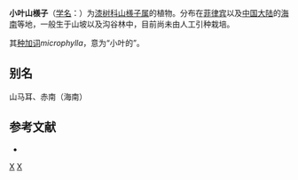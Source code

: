 {{Speciesbox
| genus = Buchanania
| species = microphylla
| authority = Engl., 1883
}}

'''小叶山檨子'''（[[学名|学名]]：{{lang|la|''Buchanania microphylla''}}）为[[漆树科|漆树科]][[山檨子属|山檨子属]]的植物。分布在[[菲律宾|菲律宾]]以及[[中国大陆|中国大陆]]的[[海南|海南]]等地，一般生于山坡以及沟谷林中，目前尚未由人工引种栽培。

其[[种加词|种加词]]''microphylla''，意为“小叶的”。

== 别名 ==
山马耳、赤南（海南）

== 参考文献 ==
<div class="references-small">
* {{cite web| url =http://www.bioinfo.cn/db05/KmzwSpecies.php?action=view&id=210| title =小叶山檨子| work =《中国高等植物数据库全库》| publisher =中国科学院微生物研究所| author =昆明植物研究所| accessdate =2009-02-21| deadurl =yes| archiveurl =https://web.archive.org/web/20160305055703/http://www.bioinfo.cn/db05/KmzwSpecies.php?action=view&id=210| archivedate =2016-03-05}}
</div>
{{Taxonbar|from=Q10958116}}

[[Category:山檨子属|X]]
[[Category:1883年描述的植物|X]]


{{植物小作品}}